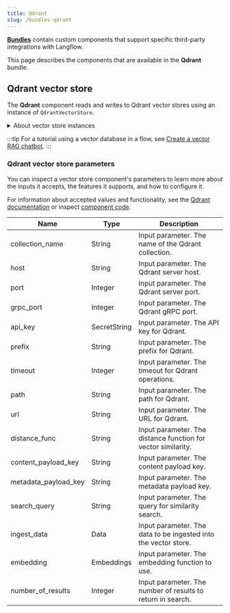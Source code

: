 ```yaml
---
title: Qdrant
slug: /bundles-qdrant
---
```



<Icon name="Blocks" aria-hidden="true" /> [**Bundles**](/components-bundle-components) contain custom components that support specific third-party integrations with Langflow.

This page describes the components that are available in the **Qdrant** bundle.

## Qdrant vector store

The **Qdrant** component reads and writes to Qdrant vector stores using an instance of `QdrantVectorStore`.

<details>
<summary>About vector store instances</summary>

<PartialVectorStoreInstance />

</details>

<PartialVectorSearchResults />

:::tip
For a tutorial using a vector database in a flow, see [Create a vector RAG chatbot](/chat-with-rag).
:::

### Qdrant vector store parameters

You can inspect a vector store component's parameters to learn more about the inputs it accepts, the features it supports, and how to configure it.

<PartialParams />

<PartialConditionalParams />

For information about accepted values and functionality, see the [Qdrant documentation](https://qdrant.tech/documentation/) or inspect [component code](/concepts-components#component-code).

| Name                 | Type         | Description                               |
| -------------------- | ------------ | ----------------------------------------- |
| collection_name      | String       | Input parameter. The name of the Qdrant collection.             |
| host                 | String       | Input parameter. The Qdrant server host.                        |
| port                 | Integer      | Input parameter. The Qdrant server port.                        |
| grpc_port            | Integer      | Input parameter. The Qdrant gRPC port.                          |
| api_key              | SecretString | Input parameter. The API key for Qdrant.                        |
| prefix               | String       | Input parameter. The prefix for Qdrant.                         |
| timeout              | Integer      | Input parameter. The timeout for Qdrant operations.             |
| path                 | String       | Input parameter. The path for Qdrant.                           |
| url                  | String       | Input parameter. The URL for Qdrant.                            |
| distance_func        | String       | Input parameter. The distance function for vector similarity.   |
| content_payload_key  | String       | Input parameter. The content payload key.                       |
| metadata_payload_key | String       | Input parameter. The metadata payload key.                      |
| search_query         | String       | Input parameter. The query for similarity search.               |
| ingest_data          | Data         | Input parameter. The data to be ingested into the vector store. |
| embedding            | Embeddings   | Input parameter. The embedding function to use.                 |
| number_of_results    | Integer      | Input parameter. The number of results to return in search.     |